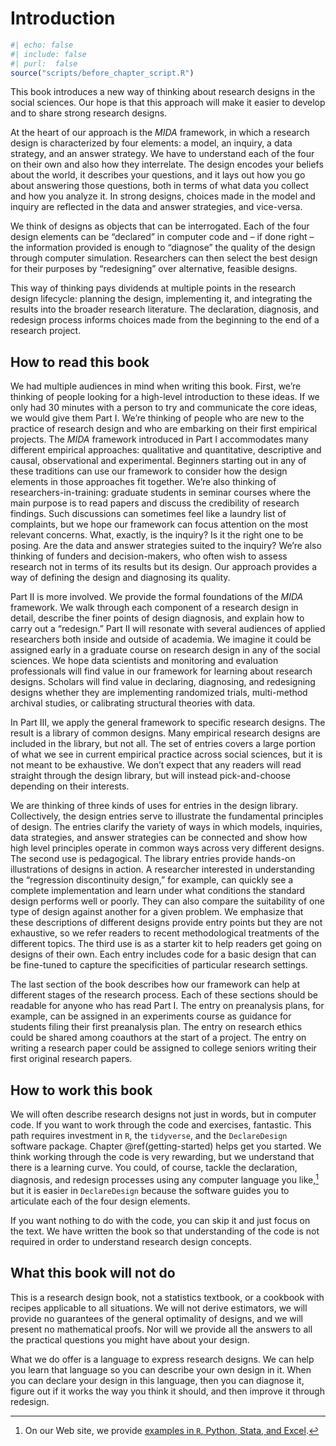 # Introduction

\pagestyle{main}

```r
#| echo: false
#| include: false
#| purl:  false
source("scripts/before_chapter_script.R")
```

This book introduces a new way of thinking about research designs in the social sciences. Our hope is that this approach will make it easier to develop and to share strong research designs.

At the heart of our approach is the *MIDA* framework, in which a research design is characterized by four elements: a model, an inquiry, a data strategy, and an answer strategy. We have to understand each of the four on their own and also how they interrelate. The design encodes your beliefs about the world, it describes your questions, and it lays out how you go about answering those questions, both in terms of what data you collect and how you analyze it. In strong designs, choices made in the model and inquiry are reflected in the data and answer strategies, and vice-versa.

We think of designs as objects that can be interrogated. Each of the four design elements can be "declared" in computer code and -- if done right -- the information provided is enough to "diagnose" the quality of the design through computer simulation. Researchers can then select the best design for their purposes by "redesigning" over alternative, feasible designs.

This way of thinking pays dividends at multiple points in the research design lifecycle: planning the design, implementing it, and integrating the results into the broader research literature. The declaration, diagnosis, and redesign process informs choices made from the beginning to the end of a research project.

## How to read this book

We had multiple audiences in mind when writing this book. First, we're thinking of people looking for a high-level introduction to these ideas. If we only had 30 minutes with a person to try and communicate the core ideas, we would give them Part I. We're thinking of people who are new to the practice of research design and who are embarking on their first empirical projects. The *MIDA* framework introduced in Part I accommodates many different empirical approaches: qualitative and quantitative, descriptive and causal, observational and experimental. Beginners starting out in any of these traditions can use our framework to consider how the design elements in those approaches fit together. We're also thinking of researchers-in-training: graduate students in seminar courses where the main purpose is to read papers and discuss the credibility of research findings. Such discussions can sometimes feel like a laundry list of complaints, but we hope our framework can focus attention on the most relevant concerns. What, exactly, is the inquiry? Is it the right one to be posing. Are the data and answer strategies suited to the inquiry?  We're also thinking of funders and decision-makers, who often wish to assess research not in terms of its results but its design. Our approach provides a way of defining the design and diagnosing its quality.

Part II is more involved. We provide the formal foundations of the *MIDA* framework. We walk through each component of a research design in detail, describe the finer points of design diagnosis, and explain how to carry out a "redesign." Part II will resonate with several audiences of applied researchers both inside and outside of academia. We imagine it could be assigned early in a graduate course on research design in any of the social sciences. We hope data scientists and monitoring and evaluation professionals will find value in our framework for learning about research designs. Scholars will find value in declaring, diagnosing, and redesigning designs whether they are implementing randomized trials, multi-method archival studies, or calibrating structural theories with data.

In Part III, we apply the general framework to specific research designs. The result is a library of common designs. Many empirical research designs are included in the library, but not all. The set of entries covers a large portion of what we see in current empirical practice across social sciences, but it is not meant to be exhaustive. We don't expect that any readers will read straight through the design library, but will instead pick-and-choose depending on their interests.

We are thinking of three kinds of uses for entries in the design library. Collectively, the design entries serve to illustrate the fundamental principles of design. The entries clarify the variety of ways in which models, inquiries, data strategies, and answer strategies can be connected and show how high level principles operate in common ways across very different designs. The second use is pedagogical. The library entries provide hands-on illustrations of designs in action. A researcher interested in understanding the "regression discontinuity design," for example, can quickly see a complete implementation and learn under what conditions the standard design performs well or poorly. They can also compare the suitability of one type of design against another for a given problem. We emphasize that these descriptions of different designs provide entry points but they are not exhaustive, so we refer readers to recent methodological treatments of the different topics. The third use is as a starter kit to help readers get going on designs of their own. Each entry includes code for a basic design that can be fine-tuned to capture the specificities of particular research settings.

The last section of the book describes how our framework can help at different stages of the research process. Each of these sections should be readable for anyone who has read Part I. The entry on preanalysis plans, for example, can be assigned in an experiments course as guidance for students filing their first preanalysis plan. The entry on research ethics could be shared among coauthors at the start of a project. The entry on writing a research paper could be assigned to college seniors writing their first original research papers.


## How to work this book

We will often describe research designs not just in words, but in computer code. If you want to work through the code and exercises, fantastic. This path requires investment in `R`, the `tidyverse`, and the `DeclareDesign` software package. Chapter \@ref(getting-started) helps get you started. We think working through the code is very rewarding, but we understand that there is a learning curve. You could, of course, tackle the declaration, diagnosis, and redesign processes using any computer language you like,^[On our Web site, we provide [examples in `R`, Python, Stata, and Excel](https://declaredesign.org/pap/).] but it is easier in `DeclareDesign` because the software guides you to articulate each of the four design elements.

If you want nothing to do with the code, you can skip it and just focus on the text. We have written the book so that understanding of the code is not required in order to understand research design concepts.  

## What this book will not do

This is a research design book, not a statistics textbook, or a cookbook with recipes applicable to all situations. We will not derive estimators, we will provide no guarantees of the general optimality of designs, and we will present no mathematical proofs. Nor will we provide all the answers to all the practical questions you might have about your design.

What we do offer is a language to express research designs. We can help you learn that language so you can describe your own design in it. When you can declare your design in this language, then you can diagnose it, figure out if it works the way you think it should, and then improve it through redesign.

